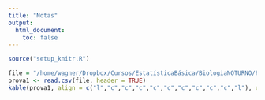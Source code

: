 ```yaml
---
title: "Notas"
output:
  html_document:
    toc: false
---
```


```r
source("setup_knitr.R")
```
```r
file = "/home/wagner/Dropbox/Cursos/EstatísticaBásica/BiologiaNOTURNO/Prova1NOTA.csv"
prova1 <- read.csv(file, header = TRUE)
kable(prova1, align = c("l","c","c","c","c","c","c","c","c","c","l"), digits = 2)
```
